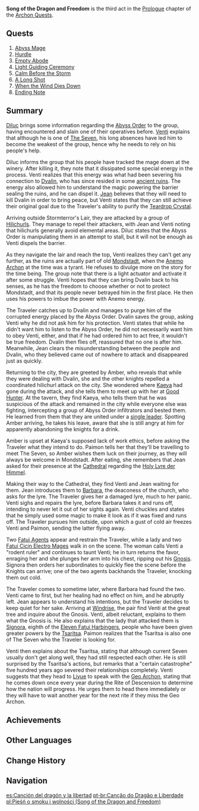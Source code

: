 {{Act Infobox
|image          = Story Card Prologue Act III.png
|type           = Archon
|chapter        = Prologue
|act            = III
|region         = Mondstadt
|prev           = For a Tomorrow Without Tears
|next           = Of the Land Amidst Monoliths
|ARReq          = 18
}}
'''Song of the Dragon and Freedom''' is the third act in the [[Prologue]] chapter of the [[Archon Quests]].

==Quests==
#[[Abyss Mage (Quest)|Abyss Mage]]
#[[Hurdle]]
#[[Empty Abode]]
#[[Light Guiding Ceremony]]
#[[Calm Before the Storm]]
#[[A Long Shot]]
#[[When the Wind Dies Down]]
#[[Ending Note]]

==Summary==
[[Diluc]] brings some information regarding the [[Abyss Order]] to the group, having encountered and slain one of their operatives before. [[Venti]] explains that although he is one of [[The Seven]], his long absences have led him to become the weakest of the group, hence why he needs to rely on his people's help.

Diluc informs the group that his people have tracked the mage down at the winery. After killing it, they note that it dissipated some special energy in the process. Venti realizes that this energy was what had been severing his connection to [[Dvalin]], who has since resided in some [[Stormterror's Lair|ancient ruins]]. The energy also allowed him to understand the magic powering the barrier sealing the ruins, and he can dispel it. [[Jean]] believes that they will need to kill Dvalin in order to bring peace, but Venti states that they can still achieve their original goal due to the Traveler's ability to purify the [[Teardrop Crystal]].

Arriving outside Stormterror's Lair, they are attacked by a group of [[Hilichurls]]. They manage to repel their attackers, with Jean and Venti noting that hilichurls generally avoid elemental areas. Diluc states that the Abyss Order is manipulating them in an attempt to stall, but it will not be enough as Venti dispels the barrier.

As they navigate the lair and reach the top, Venti realizes they can't get any further, as the ruins are actually part of old [[City of Mondstadt|Mondstadt]], when the [[Decarabian|Anemo Archon]] at the time was a tyrant. He refuses to divulge more on the story for the time being. The group note that there is a light actuator and activate it after some struggle. Venti hopes that they can bring Dvalin back to his senses, as he has the freedom to choose whether or not to protect Mondstadt, and that its people never betrayed him in the first place. He then uses his powers to imbue the power with Anemo energy.

The Traveler catches up to Dvalin and manages to purge him of the corrupted energy placed by the Abyss Order. Dvalin saves the group, asking Venti why he did not ask him for his protection. Venti states that while he didn't want him to listen to the Abyss Order, he did not necessarily want him to obey Venti, either, and that if he had ordered him to act free, it wouldn't be true freedom. Dvalin then flies off, reassured that no one is after him. Meanwhile, Jean clears the misunderstanding between the people and Dvalin, who they believed came out of nowhere to attack and disappeared just as quickly.

Returning to the city, they are greeted by Amber, who reveals that while they were dealing with Dvalin, she and the other knights repelled a coordinated hilichurl attack on the city. She wondered where [[Kaeya]] had gone during the attack, and she tells them to meet up with her at [[Good Hunter]]. At the tavern, they find Kaeya, who tells them that he was suspicious of the attack and remained in the city while everyone else was fighting, intercepting a group of Abyss Order infiltrators and bested them. He learned from them that they are united under a [[Traveler's Sibling|single leader]]. Spotting Amber arriving, he takes his leave, aware that she is still angry at him for apparently abandoning the knights for a drink.

Amber is upset at Kaeya's supposed lack of work ethics, before asking the Traveler what they intend to do. Paimon tells her that they'll be travelling to meet The Seven, so Amber wishes them luck on their journey, as they will always be welcome in Mondstadt. After eating, she remembers that Jean asked for their presence at the [[Favonius Cathedral|Cathedral]] regarding the [[Holy Lyre der Himmel]].

Making their way to the Cathedral, they find Venti and Jean waiting for them. Jean introduces them to [[Barbara]], the deaconess of the church, who asks for the lyre. The Traveler gives her a damaged lyre, much to her panic. Venti sighs and repairs the lyre, before Barbara takes it and runs off, intending to never let it out of her sights again. Venti chuckles and states that he simply used some magic to make it look as if it was fixed and runs off. The Traveler pursues him outside, upon which a gust of cold air freezes Venti and Paimon, sending the latter flying away.

Two [[Fatui Agents]] appear and restrain the Traveler, while a lady and two [[Fatui Cicin Mages|Fatui Cicin Electro Mages]] walk in on the scene. The woman calls Venti a "rodent ruler" and continues to taunt Venti; he in turn returns the favor, enraging her and she plunges her arm into his chest, ripping out his [[Gnosis]]. Signora then orders her subordinates to quickly flee the scene before the Knights can arrive; one of the two agents backhands the Traveler, knocking them out cold.

The Traveler comes to sometime later, where Barbara had found the two. Venti came to first, but her healing had no effect on him, and he abruptly left. Jean appears to understand his intentions, but the Traveler decides to keep quiet for her sake. Arriving at [[Windrise]], the pair find Venti at the great tree and inquire about the Gnosis. Venti, albeit reluctant, explains to them what the Gnosis is. He also explains that the lady that attacked them is [[Signora]], eighth of the [[Eleven Fatui Harbingers]], people who have been given greater powers by the [[Tsaritsa]]. Paimon realizes that the Tsaritsa is also one of The Seven who the Traveler is looking for.

Venti then explains about the Tsaritsa, stating that although current Seven usually don't get along well, they had still respected each other. He is still surprised by the Tsaritsa's actions, but remarks that a "certain catastrophe" five hundred years ago severed their relationships completely. Venti suggests that they head to [[Liyue]] to speak with the [[Morax|Geo Archon]], stating that he comes down once every year during the Rite of Descension to determine how the nation will progress. He urges them to head there immediately or they will have to wait another year for the next rite if they miss the Geo Archon.

==Achievements==
{{Achievement Topic Table|quest=Song of the Dragon and Freedom}}

==Other Languages==
{{Other Languages
|en      = Song of the Dragon and Freedom
|zhs     = 巨龙与自由之歌
|zhs_rm  = Jùlóng yǔ Zìyóu zhī Gē
|zht     = 巨龍與自由之歌
|zht_rm  = Jùlóng yǔ Zìyóu zhī Gē
|zh_tl   = Song of the Gigantic Dragon and Freedom
|ja      = 龍と自由の歌
|ja_rm   = Ryuu to Jiyuu no Uta{{Assumed}}
|ja_tl   = Song of the Dragon and Freedom
|ko      = 드래곤과 자유의 노래
|ko_rm   = Deuraegon-gwa Jayu-ui Norae
|ko_tl   = Song of the Dragon and Freedom
|es      = Canción del dragón y la libertad
|es_tl   = Song of the Dragon and the Freedom
|fr      = Chanson du dragon et de la liberté
|fr_tl   = Song of the Dragon and the Freedom
|ru      = Песнь о драконьей свободе
|ru_tl   = Song of the Dragon and the Freedom
|th      = บทเพลงแห่งมังกรและอิสรภาพ
|th_rm   = Botphleng haeng mangkon lae isonphap
|th_tl   = Song of the Dragon and Freedom
|vi      = Bài {{tt|ca|歌}} về rồng và {{tt|tự do|自由}}
|vi_tl   = A Song of Dragon and Freedom
|de      = Das Lied von dem Drachen und der Freiheit
|de_tl   = The Song of the Dragon and the Freedom
|id      = Lagu Naga dan Kebebasan
|id_tl   = Song of the Dragon and the Freedom
|pt      = Canção do Dragão e Liberdade
|pt_tl   = Song of the Dragon and Freedom
}}

==Change History==
{{Change History|1.0}}

==Navigation==
{{Archon Quest Navbox|chapter=Prologue}}

[[es:Canción del dragón y la libertad]]
[[pt-br:Canção do Dragão e Liberdade]]
[[pl:Pieśń o smoku i wolności (Song of the Dragon and Freedom)]]